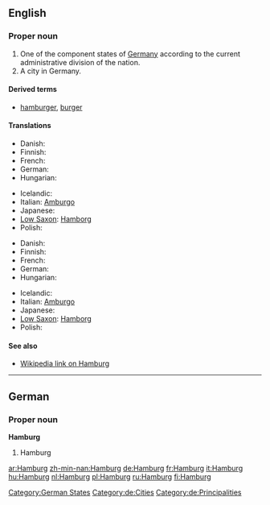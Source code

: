 ==English==
{{wikipedia}}

===Proper noun===
{{en-proper noun}}

# One of the component states of [[Germany]] according to the current administrative division of the nation.
# A city in Germany.

====Derived terms====
*[[hamburger]], [[burger]]

====Translations====
{{trans-top|state}}
* Danish: {{t-|da|Hamborg|c}}
* Finnish: {{t+|fi|Hampuri}}
* French: {{t+|fr|Hambourg}}
* German: {{t+|de|Hamburg|f}}
* Hungarian: {{t+|hu|Hamburg}}
{{trans-mid}}
* Icelandic: {{t-|is|Hamborg|f}}
* Italian: [[Amburgo]] {{f}}
* Japanese: {{t-|ja|ハンブルグ|tr=Hanburugu|sc=Jpan}}
* [[Low Saxon]]: [[Hamborg]]
* Polish: {{t+|pl|Hamburg|m}}
{{trans-bottom}}

{{trans-top|city}}
* Danish: {{t-|da|Hamborg|c}}
* Finnish: {{t+|fi|Hampuri}}
* French: {{t+|fr|Hambourg}}
* German: {{t+|de|Hamburg|f}}
* Hungarian: {{t+|hu|Hamburg}}
{{trans-mid}}
* Icelandic: {{t-|is|Hamborg|f}}
* Italian: [[Amburgo]] {{f}}
* Japanese: {{t-|ja|ハンブルグ|tr=Hanburugu|sc=Jpan}}
* [[Low Saxon]]: [[Hamborg]]
* Polish: {{t+|pl|Hamburg|m}}
{{trans-bottom}}

====See also====
*[[w:Hamburg|Wikipedia link on Hamburg]]

{{wikipedia|lang=de}}

----

==German==

===Proper noun===
'''Hamburg'''

# Hamburg

[[Category:German States]]
[[Category:de:Cities]]
[[Category:de:Principalities]]

[[ar:Hamburg]]
[[zh-min-nan:Hamburg]]
[[de:Hamburg]]
[[fr:Hamburg]]
[[it:Hamburg]]
[[hu:Hamburg]]
[[nl:Hamburg]]
[[pl:Hamburg]]
[[ru:Hamburg]]
[[fi:Hamburg]]